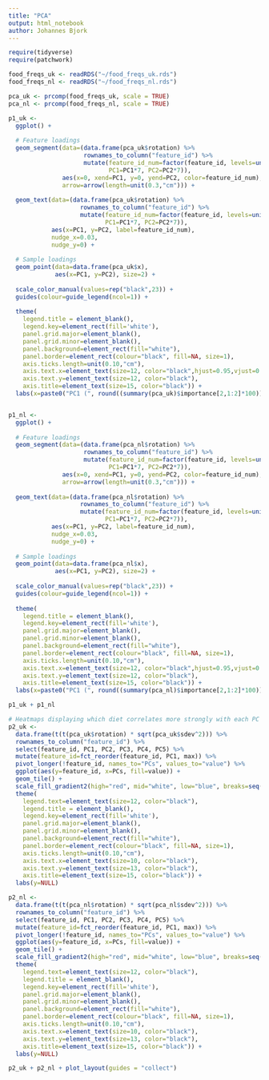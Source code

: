 ```yaml
---
title: "PCA"
output: html_notebook
author: Johannes Bjork
---
```


```r
require(tidyverse)
require(patchwork)
```

```r
food_freqs_uk <- readRDS("~/food_freqs_uk.rds")
food_freqs_nl <- readRDS("~/food_freqs_nl.rds")
```

```r
pca_uk <- prcomp(food_freqs_uk, scale = TRUE)
pca_nl <- prcomp(food_freqs_nl, scale = TRUE)
```

```r
p1_uk <- 
  ggplot() +
  
  # Feature loadings
  geom_segment(data=(data.frame(pca_uk$rotation) %>%
                     rownames_to_column("feature_id") %>% 
                     mutate(feature_id_num=factor(feature_id, levels=unique(feature_id), labels=paste(1:23,feature_id)),
                            PC1=PC1*7, PC2=PC2*7)),
               aes(x=0, xend=PC1, y=0, yend=PC2, color=feature_id_num), 
               arrow=arrow(length=unit(0.3,"cm"))) + 
  
  geom_text(data=(data.frame(pca_uk$rotation) %>%
                    rownames_to_column("feature_id") %>% 
                    mutate(feature_id_num=factor(feature_id, levels=unique(feature_id), labels=1:23),
                           PC1=PC1*7, PC2=PC2*7)), 
            aes(x=PC1, y=PC2, label=feature_id_num), 
            nudge_x=0.03,
            nudge_y=0) +
  
  # Sample loadings
  geom_point(data=data.frame(pca_uk$x),
             aes(x=PC1, y=PC2), size=2) +
  
  scale_color_manual(values=rep("black",23)) +
  guides(colour=guide_legend(ncol=1)) +
  
  theme(
    legend.title = element_blank(),
    legend.key=element_rect(fill='white'),
    panel.grid.major=element_blank(), 
    panel.grid.minor=element_blank(), 
    panel.background=element_rect(fill="white"),
    panel.border=element_rect(colour="black", fill=NA, size=1),
    axis.ticks.length=unit(0.10,"cm"), 
    axis.text.x=element_text(size=12, color="black",hjust=0.95,vjust=0.2),
    axis.text.y=element_text(size=12, color="black"),
    axis.title=element_text(size=15, color="black")) +
  labs(x=paste0("PC1 (", round((summary(pca_uk)$importance[2,1:2]*100))[1],"%)"), y=paste0("PC2 (", round((summary(pca_uk)$importance[2,1:2]*100))[2],"%)"))


p1_nl <- 
  ggplot() +
  
  # Feature loadings
  geom_segment(data=(data.frame(pca_nl$rotation) %>%
                     rownames_to_column("feature_id") %>% 
                     mutate(feature_id_num=factor(feature_id, levels=unique(feature_id), labels=paste(1:17,feature_id)),
                            PC1=PC1*7, PC2=PC2*7)),
               aes(x=0, xend=PC1, y=0, yend=PC2, color=feature_id_num), 
               arrow=arrow(length=unit(0.3,"cm"))) + 
  
  geom_text(data=(data.frame(pca_nl$rotation) %>%
                    rownames_to_column("feature_id") %>% 
                    mutate(feature_id_num=factor(feature_id, levels=unique(feature_id), labels=1:17),
                           PC1=PC1*7, PC2=PC2*7)), 
            aes(x=PC1, y=PC2, label=feature_id_num), 
            nudge_x=0.03,
            nudge_y=0) +
  
  # Sample loadings
  geom_point(data=data.frame(pca_nl$x),
             aes(x=PC1, y=PC2), size=2) +
  
  scale_color_manual(values=rep("black",23)) +
  guides(colour=guide_legend(ncol=1)) +
  
  theme(
    legend.title = element_blank(),
    legend.key=element_rect(fill='white'),
    panel.grid.major=element_blank(), 
    panel.grid.minor=element_blank(), 
    panel.background=element_rect(fill="white"),
    panel.border=element_rect(colour="black", fill=NA, size=1),
    axis.ticks.length=unit(0.10,"cm"), 
    axis.text.x=element_text(size=12, color="black",hjust=0.95,vjust=0.2),
    axis.text.y=element_text(size=12, color="black"),
    axis.title=element_text(size=15, color="black")) +
  labs(x=paste0("PC1 (", round((summary(pca_nl)$importance[2,1:2]*100))[1],"%)"), y=paste0("PC2 (", round((summary(pca_nl)$importance[2,1:2]*100))[2],"%)"))

p1_uk + p1_nl

```

```r
# Heatmaps displaying which diet correlates more strongly with each PC 
p2_uk <- 
  data.frame(t(t(pca_uk$rotation) * sqrt(pca_uk$sdev^2))) %>% 
  rownames_to_column("feature_id") %>% 
  select(feature_id, PC1, PC2, PC3, PC4, PC5) %>% 
  mutate(feature_id=fct_reorder(feature_id, PC1, max)) %>% 
  pivot_longer(!feature_id, names_to="PCs", values_to="value") %>%
  ggplot(aes(y=feature_id, x=PCs, fill=value)) +
  geom_tile() +
  scale_fill_gradient2(high="red", mid="white", low="blue", breaks=seq(from=-1, to=1, by=0.5)) +
  theme(
    legend.text=element_text(size=12, color="black"),
    legend.title = element_blank(),
    legend.key=element_rect(fill='white'),
    panel.grid.major=element_blank(), 
    panel.grid.minor=element_blank(), 
    panel.background=element_rect(fill="white"),
    panel.border=element_rect(colour="black", fill=NA, size=1),
    axis.ticks.length=unit(0.10,"cm"), 
    axis.text.x=element_text(size=10, color="black"),
    axis.text.y=element_text(size=13, color="black"),
    axis.title=element_text(size=15, color="black")) +
  labs(y=NULL)

p2_nl <- 
  data.frame(t(t(pca_nl$rotation) * sqrt(pca_nl$sdev^2))) %>% 
  rownames_to_column("feature_id") %>% 
  select(feature_id, PC1, PC2, PC3, PC4, PC5) %>% 
  mutate(feature_id=fct_reorder(feature_id, PC1, max)) %>% 
  pivot_longer(!feature_id, names_to="PCs", values_to="value") %>%
  ggplot(aes(y=feature_id, x=PCs, fill=value)) +
  geom_tile() +
  scale_fill_gradient2(high="red", mid="white", low="blue", breaks=seq(from=-1, to=1, by=0.5)) +
  theme(
    legend.text=element_text(size=12, color="black"),
    legend.title = element_blank(),
    legend.key=element_rect(fill='white'),
    panel.grid.major=element_blank(), 
    panel.grid.minor=element_blank(), 
    panel.background=element_rect(fill="white"),
    panel.border=element_rect(colour="black", fill=NA, size=1),
    axis.ticks.length=unit(0.10,"cm"), 
    axis.text.x=element_text(size=10, color="black"),
    axis.text.y=element_text(size=13, color="black"),
    axis.title=element_text(size=15, color="black")) +
  labs(y=NULL)

p2_uk + p2_nl + plot_layout(guides = "collect")
```
